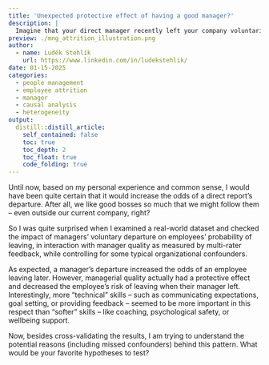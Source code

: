 ```yaml
---
title: 'Unexpected protective effect of having a good manager?'
description: |
  Imagine that your direct manager recently left your company voluntarily, and she was among those who excelled in her managerial duties. Do you think that her above-average managerial skills would make you more or less likely to leave the company in the following months?  
preview: ./mng_attrition_illustration.png    
author:
  - name: Luděk Stehlík
    url: https://www.linkedin.com/in/ludekstehlik/
date: 01-15-2025
categories:
  - people management
  - employee attrition
  - manager
  - causal analysis
  - heterogeneity
output:
  distill::distill_article:
    self_contained: false
    toc: true
    toc_depth: 2
    toc_float: true
    code_folding: true
---
```


Until now, based on my personal experience and common sense, I would have been quite certain that it would increase the odds of a direct report's departure. After all, we like good bosses so much that we might follow them – even outside our current company, right?

So I was quite surprised when I examined a real-world dataset and checked the impact of managers' voluntary departure on employees' probability of leaving, in interaction with manager quality as measured by multi-rater feedback, while controlling for some typical organizational confounders.

As expected, a manager's departure increased the odds of an employee leaving later. However, managerial quality actually had a protective effect and decreased the employee's risk of leaving when their manager left. Interestingly, more “technical” skills – such as communicating expectations, goal setting, or providing feedback – seemed to be more important in this respect than “softer” skills – like coaching, psychological safety, or wellbeing support. 

Now, besides cross-validating the results, I am trying to understand the potential reasons (including missed confounders) behind this pattern. What would be your favorite hypotheses to test?